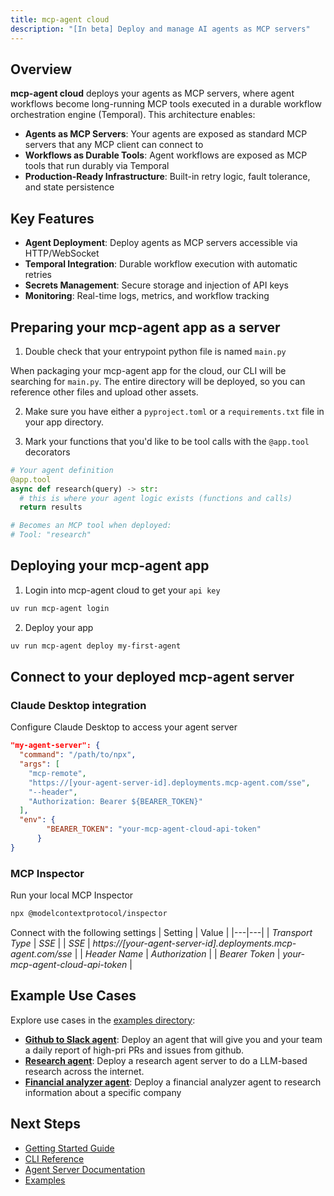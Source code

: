 ```yaml
---
title: mcp-agent cloud
description: "[In beta] Deploy and manage AI agents as MCP servers"
---
```


## Overview

**mcp-agent cloud** deploys your agents as MCP servers, where agent workflows become long-running MCP tools executed in a durable workflow orchestration engine (Temporal). This architecture enables:

- **Agents as MCP Servers**: Your agents are exposed as standard MCP servers that any MCP client can connect to
- **Workflows as Durable Tools**: Agent workflows are exposed as MCP tools that run durably via Temporal
- **Production-Ready Infrastructure**: Built-in retry logic, fault tolerance, and state persistence

## Key Features

- **Agent Deployment**: Deploy agents as MCP servers accessible via HTTP/WebSocket
- **Temporal Integration**: Durable workflow execution with automatic retries
- **Secrets Management**: Secure storage and injection of API keys
- **Monitoring**: Real-time logs, metrics, and workflow tracking

## Preparing your mcp-agent app as a server

1. Double check that your entrypoint python file is named `main.py`

<Note>When packaging your mcp-agent app for the cloud, our CLI will be searching for `main.py`. The entire directory will be deployed, so you can reference other files and upload other assets.</Note>

2. Make sure you have either a `pyproject.toml` or a `requirements.txt` file in your app directory.

3. Mark your functions that you'd like to be tool calls with the `@app.tool` decorators

```python main.py
# Your agent definition
@app.tool
async def research(query) -> str:
  # this is where your agent logic exists (functions and calls)
  return results

# Becomes an MCP tool when deployed:
# Tool: "research"
```

## Deploying your mcp-agent app

1. Login into mcp-agent cloud to get your `api key`

```bash
uv run mcp-agent login
```

2. Deploy your app

```bash
uv run mcp-agent deploy my-first-agent
```

## Connect to your deployed mcp-agent server

### Claude Desktop integration

Configure Claude Desktop to access your agent server

```json .claude-desktop/config.json
"my-agent-server": {
  "command": "/path/to/npx",
  "args": [
    "mcp-remote",
    "https://[your-agent-server-id].deployments.mcp-agent.com/sse",
    "--header",
    "Authorization: Bearer ${BEARER_TOKEN}"
  ],
  "env": {
        "BEARER_TOKEN": "your-mcp-agent-cloud-api-token"
      }
}
```

### MCP Inspector

Run your local MCP Inspector
```bash
npx @modelcontextprotocol/inspector 
```

Connect with the following settings
| Setting | Value | 
|---|---|
| *Transport Type* | *SSE* |
| *SSE* | *https://[your-agent-server-id].deployments.mcp-agent.com/sse* |
| *Header Name* | *Authorization* | 
| *Bearer Token* | *your-mcp-agent-cloud-api-token* |


## Example Use Cases

Explore use cases in the [examples directory](https://github.com/lastmile-ai/mcp-agent/tree/main/examples):
- [**Github to Slack agent**](https://github.com/lastmile-ai/mcp-agent/tree/main/examples/usecases/mcp_github_to_slack_agent): Deploy an agent that will give you and your team a daily report of high-pri PRs and issues from github.
- [**Research agent**](https://github.com/lastmile-ai/mcp-agent/tree/main/examples/usecases/mcp_researcher): Deploy a research agent server to do a LLM-based research across the internet.
- [**Financial analyzer agent**](https://github.com/lastmile-ai/mcp-agent/tree/main/examples/usecases/mcp_financial_analyzer): Deploy a financial analyzer agent to research information about a specific company


## Next Steps

- [Getting Started Guide](/cloud/getting-started)
- [CLI Reference](/cloud/cli-reference)
- [Agent Server Documentation](/cloud/agent-server)
- [Examples](https://github.com/lastmile-ai/mcp-agent/tree/main/examples)
